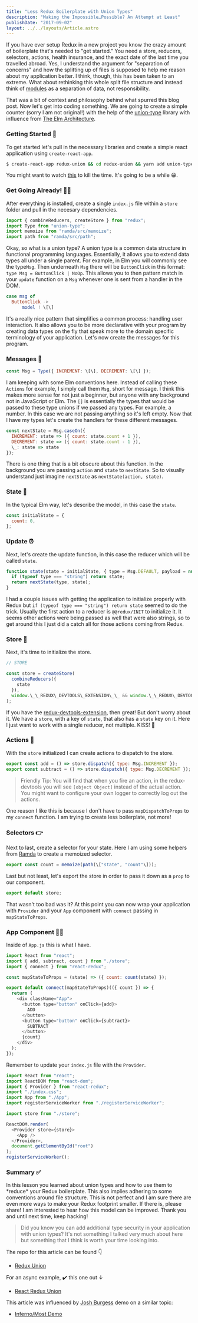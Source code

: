 ```yaml
---
title: "Less Redux Boilerplate with Union Types"
description: "Making the Impossible…Possible? An Attempt at Least"
publishDate: "2017-09-02"
layout: ../../layouts/Article.astro
---
```


If you have ever setup Redux in a new project you know the crazy amount of boilerplate that's needed to "get started." You need a store, reducers, selectors, actions, health insurance, and the exact date of the last time you travelled abroad. Yes, I understand the argument for "separation of concerns" and how the splitting up of files is supposed to help me reason about my application better. I think, though, this has been taken to an extreme. What about rethinking this whole split file structure and instead think of [modules](https://www.youtube.com/watch?v=XpDsk374LDE&t=1385s) as a separation of data, not responsibility.

That was a bit of context and philosophy behind what spurred this blog post. Now let's get into coding something. We are going to create a simple counter (sorry I am not original!) with the help of the [union-type](https://github.com/paldepind/union-type) library with influence from [The Elm Architecture](https://guide.elm-lang.org/architecture/).

### Getting Started 🚀

To get started let's pull in the necessary libraries and create a simple react application using `create-react-app`.

```bash
$ create-react-app redux-union && cd redux-union && yarn add union-type redux react-redux ramda && yarn start
```

You might want to watch [this](https://www.youtube.com/watch?v=WyMpZTba5Tc&t=213s) to kill the time. It's going to be a while 😁.

### Get Going Already! 🏃🏻

After everything is installed, create a single `index.js` file within a `store` folder and pull in the necesary dependencies.

```javascript
import { combineReducers, createStore } from "redux";
import Type from "union-type";
import memoize from "ramda/src/memoize";
import path from "ramda/src/path";
```

Okay, so what is a union type? A union type is a common data structure in functional programming languages. Essentially, it allows you to extend data types all under a single parent. For example, in Elm you will commonly see the type`Msg`. Then underneath `Msg` there will be `ButtonClick` in this format: `type Msg = ButtonClick | NoOp`. This allows you to then pattern match in your `update` function on a `Msg` whenever one is sent from a handler in the DOM.

```elm
case msg of
  ButtonClick ->
      model ! \[\]
```

It's a really nice pattern that simplifies a common process: handling user interaction. It also allows you to be more declarative with your program by creating data types on the fly that speak more to the domain specific terminology of your application. Let's now create the messages for this program.

### Messages 💬

```javascript
const Msg = Type({ INCREMENT: \[\], DECREMENT: \[\] });
```

I am keeping with some Elm conventions here. Instead of calling these `Actions` for example, I simply call them `Msg`, short for message. I think this makes more sense for not just a beginner, but anyone with any background not in JavaScript or Elm. The `[]` is essentially the types that would be passed to these type unions if we passed any types. For example, a number. In this case we are not passing anything so it's left empty. Now that I have my types let's create the handlers for these different messages.

```javascript
const nextState = Msg.caseOn({
  INCREMENT: state => ({ count: state.count + 1 }),
  DECREMENT: state => ({ count: state.count - 1 }),
  \_: state => state
});
```

There is one thing that is a bit obscure about this function. In the background you are passing `action` and `state` to `nextState`. So to visually understand just imagine `nextState` as `nextState(action, state)`.

### State 📱

In the typical Elm way, let's describe the model, in this case the `state`.

```javascript
const initialState = {
  count: 0,
};
```

### Update ⏰

Next, let's create the update function, in this case the reducer which will be called `state`.

```javascript
function state(state = initialState, { type = Msg.DEFAULT, payload = null }) {
  if (typeof type === "string") return state;
  return nextState(type, state);
}
```

I had a couple issues with getting the application to initialize properly with Redux but `if (typeof type === "string") return state` seemed to do the trick. Usually the first action to a reducer is `@@redux/INIT` to initialize it. It seems other actions were being passed as well that were also strings, so to get around this I just did a catch all for those actions coming from Redux.

### Store 🏪

Next, it's time to initialize the store.

```javascript
// STORE

const store = createStore(
  combineReducers({
    state
  }),
  window.\_\_REDUX\_DEVTOOLS\_EXTENSION\_\_ && window.\_\_REDUX\_DEVTOOLS\_EXTENSION\_\_()
);
```

If you have the [redux-devtools-extension](https://github.com/zalmoxisus/redux-devtools-extension), then great! But don't worry about it. We have a `store`, with a key of `state`, that also has a `state` key on it. Here I just want to work with a single reducer, not multiple. KISS! 💋

### Actions 🤹‍

With the `store` initialized I can create actions to dispatch to the store.

```javascript
export const add = () => store.dispatch({ type: Msg.INCREMENT });
export const subtract = () => store.dispatch({ type: Msg.DECREMENT });
```

> Friendly Tip: You will find that when you fire an action, in the redux-devtools you will see `[object Object]` instead of the actual action. You might want to configure your own logger to correctly log out the actions.

One reason I like this is because I don't have to pass `mapDispatchToProps` to my `connect` function. I am trying to create less boilerplate, not more!

### Selectors 👉

Next to last, create a selector for your state. Here I am using some helpers from [Ramda](http://ramdajs.com/docs/) to create a memoized selector.

```javascript
export const count = memoize(path(\["state", "count"\]));
```

Last but not least, let's export the store in order to pass it down as a `prop` to our component.

```javascript
export default store;
```

That wasn't too bad was it? At this point you can now wrap your application with `Provider` and your `App` component with `connect` passing in `mapStateToProps`.

### App Component 👩‍💻

Inside of `App.js` this is what I have.

```javascript
import React from "react";
import { add, subtract, count } from "./store";
import { connect } from "react-redux";

const mapStateToProps = (state) => ({ count: count(state) });

export default connect(mapStateToProps)(({ count }) => {
  return (
    <div className="App">
      <button type="button" onClick={add}>
        ADD
      </button>
      <button type="button" onClick={subtract}>
        SUBTRACT
      </button>
      {count}
    </div>
  );
});
```

Remember to update your `index.js` file with the `Provider`.

```javascript
import React from "react";
import ReactDOM from "react-dom";
import { Provider } from "react-redux";
import "./index.css";
import App from "./App";
import registerServiceWorker from "./registerServiceWorker";

import store from "./store";

ReactDOM.render(
  <Provider store={store}>
    <App />
  </Provider>,
  document.getElementById("root")
);
registerServiceWorker();
```

### Summary ✅

In this lesson you learned about union types and how to use them to \*reduce\* your Redux boilerplate. This also implies adhering to some conventions around file structure. This is not perfect and I am sure there are even more ways to make your Redux footprint smaller. If there is, please share! I am interested to hear how this model can be improved. Thank you and until next time, keep hacking!

> Did you know you can add additional type security in your application with union types? It's not something I talked very much about here but something that I think is worth your time looking into.

The repo for this article can be found 👇

- [Redux Union](https://github.com/arecvlohe/redux-union)

For an async example, ✔️ this one out ↓

- [React Redux Union](https://github.com/arecvlohe/react-redux-union)

This article was influenced by [Josh Burgess](https://medium.com/u/1e1c827af4c4) demo on a similar topic:

- [Inferno/Most Demo](https://github.com/joshburgess/inferno-most-fp-demo)
